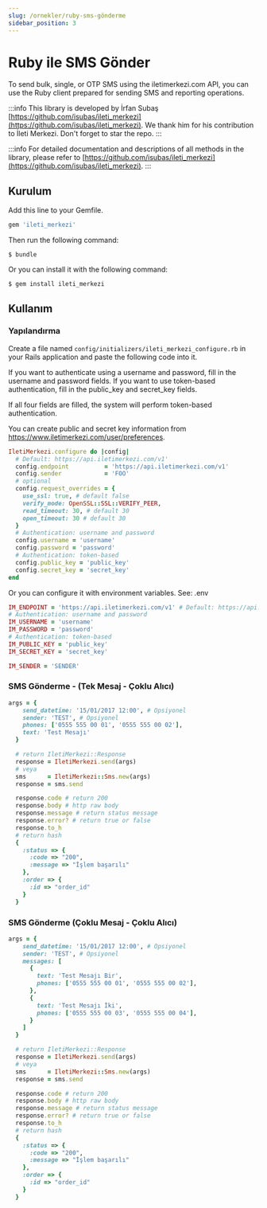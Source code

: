 ```yaml
---
slug: /ornekler/ruby-sms-gönderme
sidebar_position: 3
---
```


# Ruby ile SMS Gönder
To send bulk, single, or OTP SMS using the iletimerkezi.com API, you can use the Ruby client prepared for sending SMS and reporting operations.

:::info
This library is developed by İrfan Subaş [https://github.com/isubas/ileti_merkezi](https://github.com/isubas/ileti_merkezi). 
We thank him for his contribution to İleti Merkezi. Don't forget to star the repo.
:::

:::info
For detailed documentation and descriptions of all methods in the library, please refer to [https://github.com/isubas/ileti_merkezi](https://github.com/isubas/ileti_merkezi).
:::

## Kurulum

Add this line to your Gemfile.

```ruby
gem 'ileti_merkezi'
```

Then run the following command:

    $ bundle

Or you can install it with the following command:

    $ gem install ileti_merkezi

## Kullanım

### Yapılandırma

Create a file named `config/initializers/ileti_merkezi_configure.rb` in your Rails application and paste the following code into it.

If you want to authenticate using a username and password, fill in the username and password fields. 
If you want to use token-based authentication, fill in the public_key and secret_key fields.

If all four fields are filled, the system will perform token-based authentication.

You can create public and secret key information from https://www.iletimerkezi.com/user/preferences.

```ruby
IletiMerkezi.configure do |config|
  # Default: https://api.iletimerkezi.com/v1'
  config.endpoint          = 'https://api.iletimerkezi.com/v1'
  config.sender            = 'FOO'
  # optional
  config.request_overrides = {
    use_ssl: true, # default false
    verify_mode: OpenSSL::SSL::VERIFY_PEER,
    read_timeout: 30, # default 30
    open_timeout: 30 # default 30
  }
  # Authentication: username and password
  config.username = 'username'
  config.password = 'password'
  # Authentication: token-based
  config.public_key = 'public_key'
  config.secret_key = 'secret_key'
end
```

Or you can configure it with environment variables. See: .env

```ruby
IM_ENDPOINT = 'https://api.iletimerkezi.com/v1' # Default: https://api.iletimerkezi.com/v1
# Authentication: username and password
IM_USERNAME = 'username'
IM_PASSWORD = 'password'
# Authentication: token-based
IM_PUBLIC_KEY = 'public_key'
IM_SECRET_KEY = 'secret_key'

IM_SENDER = 'SENDER'
```

### SMS Gönderme - (Tek Mesaj - Çoklu Alıcı)

```ruby
args = {
    send_datetime: '15/01/2017 12:00', # Opsiyonel
    sender: 'TEST', # Opsiyonel
    phones: ['0555 555 00 01', '0555 555 00 02'],
    text: 'Test Mesajı'
  }

  # return IletiMerkezi::Response
  response = IletiMerkezi.send(args)
  # veya
  sms      = IletiMerkezi::Sms.new(args)
  response = sms.send

  response.code # return 200
  response.body # http raw body
  response.message # return status message
  response.error? # return true or false
  response.to_h
  # return hash
  {
    :status => {
      :code => "200",
      :message => "İşlem başarılı"
    },
    :order => {
      :id => "order_id"
    }
  }
```

### SMS Gönderme (Çoklu Mesaj - Çoklu Alıcı)

```ruby
args = {
    send_datetime: '15/01/2017 12:00', # Opsiyonel
    sender: 'TEST', # Opsiyonel
    messages: [
      {
        text: 'Test Mesajı Bir',
        phones: ['0555 555 00 01', '0555 555 00 02'],
      },
      {
        text: 'Test Mesajı İki',
        phones: ['0555 555 00 03', '0555 555 00 04'],
      }
    ]
  }

  # return IletiMerkezi::Response
  response = IletiMerkezi.send(args)
  # veya
  sms      = IletiMerkezi::Sms.new(args)
  response = sms.send

  response.code # return 200
  response.body # http raw body
  response.message # return status message
  response.error? # return true or false
  response.to_h
  # return hash
  {
    :status => {
      :code => "200",
      :message => "İşlem başarılı"
    },
    :order => {
      :id => "order_id"
    }
  }
```
